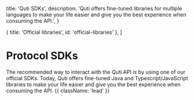 
  title: 'Quti SDKs',
  description:
    'Quti offers fine-tuned libraries for multiple languages to make your life easier and give you the best experience when consuming the API.',
}

  { title: 'Official libraries', id: 'official-libraries' },
]

# Protocol SDKs

The recommended way to interact with the Quti API is by using one of our official SDKs.
Today, Quti offers fine-tuned Java and Typescript/JavaScript libraries to make your
life easier and give you the best experience when consuming the API. {{ className: 'lead' }}

<Libraries />
